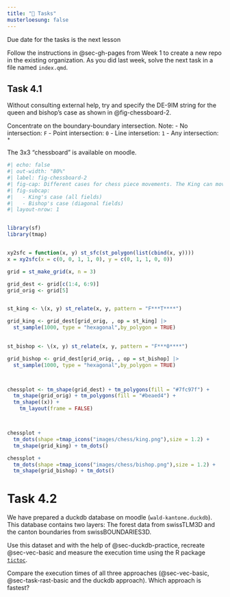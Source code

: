 ```yaml
---
title: "🚀 Tasks"
musterloesung: false
---
```



:::{.callout-important}
Due date for the tasks is the next lesson
:::

Follow the instructions in @sec-gh-pages from Week 1 to create a new repo in the existing organization. As you did last week, solve the next task in a file named `index.qmd`.

## Task 4.1

Without consulting external help, try and specify the DE-9IM string for the queen and bishop's case as shown in @fig-chessboard-2. 

Concentrate on the boundary-boundary intersection. Note:
   - No intersection: `F`
   - Point intersection: `0`
   - Line intersetion: `1`
   - Any intersection: `*`
  
The 3x3 "chessboard" is available on moodle.


```r
#| echo: false
#| out-width: "80%"
#| label: fig-chessboard-2
#| fig-cap: Different cases for chess piece movements. The King can move in all directions, the Bishop only on the diagonals
#| fig-subcap: 
#|   - King's case (all fields)
#|   - Bishop's case (diagonal fields)
#| layout-nrow: 1


library(sf)
library(tmap)


xy2sfc = function(x, y) st_sfc(st_polygon(list(cbind(x, y))))
x = xy2sfc(x = c(0, 0, 1, 1, 0), y = c(0, 1, 1, 0, 0))

grid = st_make_grid(x, n = 3)

grid_dest <- grid[c(1:4, 6:9)]
grid_orig <- grid[5]


st_king <- \(x, y) st_relate(x, y, pattern = "F***T****")

grid_king <- grid_dest[grid_orig, , op = st_king] |> 
  st_sample(1000, type = "hexagonal",by_polygon = TRUE)
  

st_bishop <- \(x, y) st_relate(x, y, pattern = "F***0****")

grid_bishop <- grid_dest[grid_orig, , op = st_bishop] |> 
  st_sample(1000, type = "hexagonal",by_polygon = TRUE)



chessplot <- tm_shape(grid_dest) + tm_polygons(fill = "#7fc97f") +
  tm_shape(grid_orig) + tm_polygons(fill = "#beaed4") +
  tm_shape((x)) + 
    tm_layout(frame = FALSE)



chessplot +
  tm_dots(shape =tmap_icons("images/chess/king.png"),size = 1.2) +
  tm_shape(grid_king) + tm_dots()

chessplot +
  tm_dots(shape =tmap_icons("images/chess/bishop.png"),size = 1.2) +
  tm_shape(grid_bishop) + tm_dots()


```


# Task 4.2

We have prepared a duckdb database on moodle (`wald-kantone.duckdb`). This database contains two layers: The forest data from swissTLM3D and the canton boundaries from swissBOUNDARIES3D. 

Use this dataset and with the help of @sec-duckdb-practice, recreate @sec-vec-basic and measure the execution time using the R package [`tictoc`](http://jabiru.github.io/tictoc/). 

Compare the execution times of all three approaches (@sec-vec-basic, @sec-task-rast-basic and the duckdb approach). Which approach is fastest?
  


